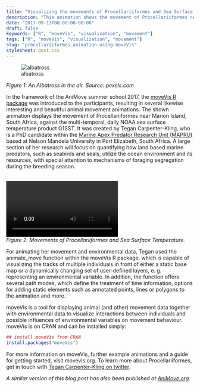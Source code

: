 ```yaml
---
title: "Visualizing the movements of Procellariiformes and Sea Surface Temperature using moveVis"
description: "This animation shows the movement of Procellariiformes near Marion Island, South Africa, against the multi-temporal, daily NOAA sea surface temperature product G1SST."
date: "2017-09-13T08:00:00-00:00"
draft: false
keywords: ["R", "moveVis", "visualization", "movement"]
tags: ["R", "moveVis", "visualization", "movement"]
slug: "procellariiformes-animation-using-moveVis"
stylesheet: post.css
---
```


![albatross](/img/albatross.jpg)
<figcaption>*Figure 1: An Albatross in the air. Source: pexels.com*</figcaption>

In the framework of the AniMove summer school 2017, the <a href="http://www.movevis.org" target="_blank">moveVis R package</a> was introduced to the participants, resulting in several likewise interesting and beautiful animal movement animations. The shown animation displays the movement of Procellariiformes near Marion Island, South Africa, against the multi-temporal, daily NOAA sea surface temperature product G1SST. It was created by Tegan Carpenter-Kling, who is a PhD candidate within the <a href="http://mapru.mandela.ac.za/People" target="_blank">Marine Apex Predator Research Unit (MAPRU)</a> based at Nelson Mandela University in Port Elizabeth, South Africa. A large section of her research will focus on quantifying how land based marine predators, such as seabirds and seals, utilize the ocean environment and its resources, with special attention to mechanisms of foraging segregation during the breeding season.

<br>
<video autoplay controls loop>
   <source src="/vid/procellariiformes-sst_vid1.webm" type="video/webm">
   <source src="/vid/procellariiformes-sst_vid1.mp4" type="video/mp4">
   <source src="/vid/procellariiformes-sst_vid1.mov" type="video/mov">
</video>
<figcaption>*Figure 2: Movements of Procellariiformes and Sea Surface Temperature.*</figcaption>

For animating her movement and environmental data, Tegan used the animate_move function within the moveVis R package, which is capable of visualizing the tracks of multiple individuals in front of either a static base map or a dynamically changing set of user-defined layers, e. g. representing an environmental variable. In addition, the function offers several path modes, which define the treatment of time information, options for adding static elements such as annotated points, lines or polygons to the animation and more.

moveVis is a tool for displaying animal (and other) movement data together with environmental data to visualize interactions between individuals and possible influences of environmental variables on movement behaviour. moveVis is on CRAN and can be installed simply:

```R
## install moveVis from CRAN
install.packages("moveVis")
```

For more information on moveVis, further example animations and a guide for getting started, visit movevis.org. To learn more about Procellariiformes, get in touch with <a href="http://www.twitter.com/TCarpenterKling" target="_blank">Tegan Carpenter-Kling on twitter</a>.

*A similar version of this blog post has also been published at <a href="http://animove.org/made-with-movevis-movement-of-procellariiformes-and-sea-surface-temperature-marion-island/" target="_blank">AniMove.org</a>.*
